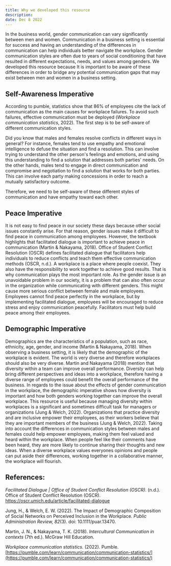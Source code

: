 ```yaml
---
title: Why we developed this resource
description:
date: Dec 8 2022
---
```

In the business world, gender communication can vary significantly between men and women. Communication in a business setting is essential for success and having an understanding of the differences in communication can help individuals better navigate the workplace. Gender communication styles are often due to years of social conditioning that have resulted in different expectations, needs, and values among genders. We developed this resource because It is important to be aware of these differences in order to bridge any potential communication gaps that may exist between men and women in a business setting.

## Self-Awareness Imperative

According to pumble, statistics show that 86% of employees cite the lack of communication as the main causes for workplace failures. To avoid such failures, effective communication must be deployed (*Workplace communication statistics*, 2022). The first step is to be self-aware of different communication styles. 

Did you know that males and females resolve conflicts in different ways in general? For instance, females tend to use empathy and emotional intelligence to defuse the situation and find a resolution. This can involve trying to understand the other person's feelings and emotions, and using this understanding to find a solution that addresses both parties' needs. On the other hands, males tend to engage in direct communication and compromise and negotiation to find a solution that works for both parties. This can involve each party making concessions in order to reach a mutually satisfactory outcome.

Therefore, we need to be self-aware of these different styles of communication and have empathy toward each other.

## **Peace Imperative**

It is not easy to find peace in our society these days because other social issues constantly arise. For that reason, gender issues make it difficult to find peace in communication among employees. However, the textbook highlights that facilitated dialogue is important to achieve peace in communication (Martin & Nakayama, 2018). Office of Student Conflict Resolution (OSCR) defines facilitated dialogue that facilitators help individuals to reduce conflicts and teach them effective communication methods (OSCR, n.d.). A workplace is a place where people coexist. They also have the responsibility to work together to achieve good results. That is why communication plays the most important role. As the gender issue is an unavoidable problem in our society, it is a problem that can also often occur in the organization while communicating with different genders. This might cause more serious conflict between female and male employees. Employees cannot find peace perfectly in the workplace, but by implementing facilitated dialogue, employees will be encouraged to reduce stress and enjoy communication peacefully. Facilitators must help build peace among their employees.


## **Demographic Imperative**

Demographics are the characteristics of a population, such as race, ethnicity, age, gender, and income (Martin & Nakayama, 2018).  When observing a business setting, it is likely that the demographic of the workplace is evident.  The world is very diverse and therefore workplaces should also be very diverse.  Martin and Nakayama (2018) mention that diversity within a team can improve overall performance.  Diversity can help bring different perspectives and ideas into a workplace, therefore having a diverse range of employees could benefit the overall performance of the business.  In regards to the issue about the effects of gender communication in the workplace, the demographic imperative shows how diversity is important and how both genders working together can improve the overall workplace.  This resource is useful because managing diversity within workplaces is a significant and sometimes difficult task for managers or organizations (Jung & Welch, 2022).  Organizations that practice diversity and are inclusive empower their employees, as their workers believe that they are important members of the business (Jung & Welch, 2022).  Taking into account the differences in communication styles between males and females could help empower employees, making them feel valued and heard within the workplace.  When people feel like their comments have been heard, they are more likely to continue sharing their thoughts and new ideas.  When a diverse workplace values everyones opinions and people can put aside their differences, working together in a collaborative manner, the workplace will flourish. 

## References:
*Facilitated Dialogue | Office of Student Conflict Resolution (OSCR)*. (n.d.). Office of Student Conflict Resolution (OSCR). https://oscr.umich.edu/article/facilitated-dialogue

Jung, H., & Welch, E. W. (2022). The Impact of Demographic Composition of Social Networks on Perceived Inclusion in the Workplace. *Public Administration Review, 82*(3). doi: 10.1111/puar.13470. 

Martin, J. N., & Nakayama, T. K. (2018). *Intercultural Communication in contexts* (7th ed.). McGraw Hill Education.

*Workplace communication statistics.* (2022). Pumble. [https://pumble.com/learn/communication/communication-statistics/](https://pumble.com/learn/communication/communication-statistics/)


